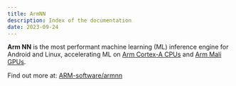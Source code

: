 ```yaml
---
title: ArmNN
description: Index of the documentation
date: 2023-09-24
---
```



**Arm NN** is the most performant machine learning (ML) inference engine for Android and Linux, 
accelerating ML on [Arm Cortex-A CPUs](https://www.arm.com/product-filter?families=cortex-a&showall=true) and [Arm Mali GPUs](https://www.arm.com/products/silicon-ip-multimedia?showall=true).

Find out more at: [ARM-software/armnn](https://github.com/ARM-software/armnn)